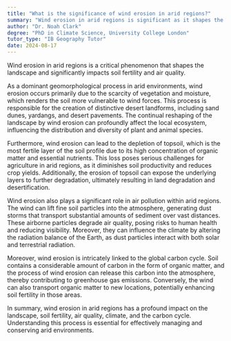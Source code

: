 ```yaml
---
title: "What is the significance of wind erosion in arid regions?"
summary: "Wind erosion in arid regions is significant as it shapes the landscape and affects soil fertility and air quality."
author: "Dr. Noah Clark"
degree: "PhD in Climate Science, University College London"
tutor_type: "IB Geography Tutor"
date: 2024-08-17
---
```


Wind erosion in arid regions is a critical phenomenon that shapes the landscape and significantly impacts soil fertility and air quality.

As a dominant geomorphological process in arid environments, wind erosion occurs primarily due to the scarcity of vegetation and moisture, which renders the soil more vulnerable to wind forces. This process is responsible for the creation of distinctive desert landforms, including sand dunes, yardangs, and desert pavements. The continual reshaping of the landscape by wind erosion can profoundly affect the local ecosystem, influencing the distribution and diversity of plant and animal species.

Furthermore, wind erosion can lead to the depletion of topsoil, which is the most fertile layer of the soil profile due to its high concentration of organic matter and essential nutrients. This loss poses serious challenges for agriculture in arid regions, as it diminishes soil productivity and reduces crop yields. Additionally, the erosion of topsoil can expose the underlying layers to further degradation, ultimately resulting in land degradation and desertification.

Wind erosion also plays a significant role in air pollution within arid regions. The wind can lift fine soil particles into the atmosphere, generating dust storms that transport substantial amounts of sediment over vast distances. These airborne particles degrade air quality, posing risks to human health and reducing visibility. Moreover, they can influence the climate by altering the radiation balance of the Earth, as dust particles interact with both solar and terrestrial radiation.

Moreover, wind erosion is intricately linked to the global carbon cycle. Soil contains a considerable amount of carbon in the form of organic matter, and the process of wind erosion can release this carbon into the atmosphere, thereby contributing to greenhouse gas emissions. Conversely, the wind can also transport organic matter to new locations, potentially enhancing soil fertility in those areas.

In summary, wind erosion in arid regions has a profound impact on the landscape, soil fertility, air quality, climate, and the carbon cycle. Understanding this process is essential for effectively managing and conserving arid environments.
    